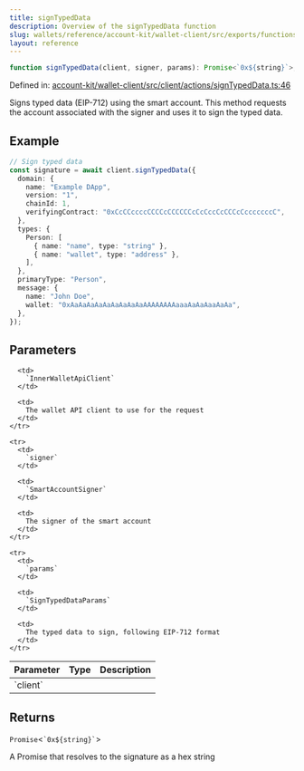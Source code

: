 ```yaml
---
title: signTypedData
description: Overview of the signTypedData function
slug: wallets/reference/account-kit/wallet-client/src/exports/functions/signTypedData
layout: reference
---
```


```ts
function signTypedData(client, signer, params): Promise<`0x${string}`>;
```

Defined in: [account-kit/wallet-client/src/client/actions/signTypedData.ts:46](https://github.com/alchemyplatform/aa-sdk/blob/4987bdd63823427c48ec21401b71fa3cfc2d0675/account-kit/wallet-client/src/client/actions/signTypedData.ts#L46)

Signs typed data (EIP-712) using the smart account.
This method requests the account associated with the signer and uses it to sign the typed data.

## Example

```ts
// Sign typed data
const signature = await client.signTypedData({
  domain: {
    name: "Example DApp",
    version: "1",
    chainId: 1,
    verifyingContract: "0xCcCCccccCCCCcCCCCCCcCcCccCcCCCcCcccccccC",
  },
  types: {
    Person: [
      { name: "name", type: "string" },
      { name: "wallet", type: "address" },
    ],
  },
  primaryType: "Person",
  message: {
    name: "John Doe",
    wallet: "0xAaAaAaAaAaAaAaAaAaAAAAAAAAaaaAaAaAaaAaAa",
  },
});
```

## Parameters

<table>
  <thead>
    <tr>
      <th align="left">Parameter</th>
      <th align="left">Type</th>
      <th align="left">Description</th>
    </tr>
  </thead>

  <tbody>
    <tr>
      <td>
        `client`
      </td>

      <td>
        `InnerWalletApiClient`
      </td>

      <td>
        The wallet API client to use for the request
      </td>
    </tr>

    <tr>
      <td>
        `signer`
      </td>

      <td>
        `SmartAccountSigner`
      </td>

      <td>
        The signer of the smart account
      </td>
    </tr>

    <tr>
      <td>
        `params`
      </td>

      <td>
        `SignTypedDataParams`
      </td>

      <td>
        The typed data to sign, following EIP-712 format
      </td>
    </tr>

  </tbody>
</table>

## Returns

`Promise`\<`` `0x${string}` ``>

A Promise that resolves to the signature as a hex string
